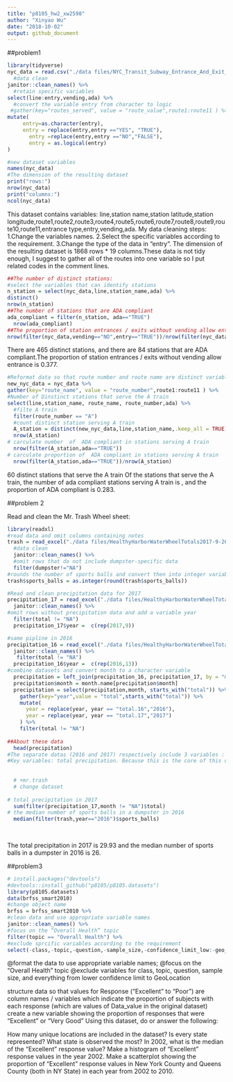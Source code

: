 ```yaml
---
title: "p8105_hw2_xw2598"
author: "Xinyao Wu"
date: "2018-10-02"
output: github_document
---
```

##problem1

```r
library(tidyverse)
nyc_data = read.csv("./data files/NYC_Transit_Subway_Entrance_And_Exit_Data.csv")%>% 
  #data clean
janitor::clean_names() %>% 
  #retain specific variables 
select(line:entry,vending,ada) %>% 
  #convert the variable entry from character to logic
 #gather(key="routes_served", value = "route_value",route1:route11 ) %>% 
mutate(
     entry=as.character(entry),
     entry = replace(entry,entry =="YES", "TRUE"),
       entry =replace(entry,entry =="NO","FALSE"),
       entry = as.logical(entry)
)
```

```r
#new dataset variables
names(nyc_data) 
#The dimension of the resulting dataset
print("rows:")
nrow(nyc_data)
print("columns:")
ncol(nyc_data)

```

This dataset contains variables:
line,station name,station latitude,station longitude,route1,route2,route3,route4,route5,route6,route7,route8,route9,route10,route11,entrance type,entry,vending,ada. My data cleaning steps: 1.Change the variables names. 2.Select the specific variables according to the requirement. 3.Change the type of the data in "entry". The dimension of the resulting dataset is 1868 rows * 19 columns.These data is not tidy enough, I suggest to gather all of the routes into one variable so I put related codes in the comment lines.

```r
##The number of distinct stations:
#select the variables that can identify stations
n_station = select(nyc_data,line,station_name,ada) %>% 
distinct()
nrow(n_station)
##The number of stations that are ADA compliant
ada_compliant = filter(n_station, ada=="TRUE") 
  nrow(ada_compliant)
##The proportion of station entrances / exits without vending allow entrance
nrow(filter(nyc_data,vending=="NO",entry=="TRUE"))/nrow(filter(nyc_data,vending=="NO"))

```
There are 465 distinct stations, and there are 84 stations that are ADA compliant.The proportion of station entrances / exits without vending allow entrance is 0.377.

```r
#Reformat data so that route number and route name are distinct variables
new_nyc_data = nyc_data %>% 
gather(key="route_name", value = "route_number",route1:route11 ) %>% 
#Number of Dinstinct stations that serve the A train
select(line,station_name, route_name, route_number,ada) %>% 
  #filte A train
  filter(route_number == "A") 
  #count distinct station serving A train
  A_station = distinct(new_nyc_data,line,station_name,.keep_all = TRUE) 
  nrow(A_station)
# carculate number  of  ADA compliant in stations serving A train
  nrow(filter(A_station,ada=="TRUE"))
# carculate proportion of  ADA compliant in stations serving A train
  nrow(filter(A_station,ada=="TRUE"))/nrow(A_station)
```
60 distinct stations that serve the A train
Of the stations that serve the A train, the number of ada compliant stations serving A train is , and the proportion of ADA compliant is 0.283.



##problem 2


Read and clean the Mr. Trash Wheel sheet:
```r
library(readxl)
#read data and omit columns containing notes
trash = read_excel("./data files/HealthyHarborWaterWheelTotals2017-9-26.xlsx",range = "A2:N258") %>% 
  #data clean 
  janitor::clean_names() %>% 
  #omit rows that do not include dumpster-specific data
  filter(dumpster!="NA")
#rounds the number of sports balls and convert then into integer variables
trash$sports_balls = as.integer(round(trash$sports_balls))

```


```r
#Read and clean precipitation data for 2017
precipitation_17 = read_excel("./data files/HealthyHarborWaterWheelTotals2017-9-26.xlsx",sheet = "2017 Precipitation",range = "A2:B15") %>% 
  janitor::clean_names() %>% 
#omit rows without precipitation data and add a variable year
  filter(total != "NA") 
  precipitation_17$year =  c(rep(2017,9))

#same pipline in 2016 
precipitation_16 = read_excel("./data files/HealthyHarborWaterWheelTotals2017-9-26.xlsx",sheet = "2016 Precipitation",range = "A2:B15") %>%
  janitor::clean_names() %>% 
   filter(total != "NA") 
  precipitation_16$year =  c(rep(2016,13))
#combine datasets and convert month to a character variable
  precipitation = left_join(precipitation_16, precipitation_17, by = "month",suffix = c(".16", ".17"))
  precipitation$month = month.name[precipitation$month]
  precipitation = select(precipitation,month, starts_with("total")) %>% 
    gather(key="year",value = "total",starts_with("total")) %>% 
    mutate(
      year = replace(year, year == "total.16","2016"),
      year = replace(year, year == "total.17","2017")
    ) %>% 
    filter(total != "NA")
    
##About these data
  head(precipitation)
#The separate datas (2016 and 2017) respectively include 3 variables : month ,total precipitation and year.Their combination dataset(named precipitation) includes 3 variables:month,total precipitation,year
#Key variables: total precipitation. Because this is the core of this dataset.other variables are made for organizing and grouping "precipitation".
  
  
  # +mr.trash
  # change dataset
  
# total precipitation in 2017
  sum(filter(precipitation_17,month != "NA")$total)
# the median number of sports balls in a dumpster in 2016
  median(filter(trash,year=="2016")$sports_balls)
  
  
```
 
The total precipitation in 2017 is 29.93 and the median number of sports balls in a dumpster in 2016 is 26.


##problem3
```r
# install.packages("devtools")
#devtools::install_github("p8105/p8105.datasets")
library(p8105.datasets)
data(brfss_smart2010)
#change object name
brfss = brfss_smart2010 %>% 
#clean data and use appropriate variable names
janitor::clean_names() %>% 
#focus on the “Overall Health” topic
filter(topic == "Overall Health") %>% 
#exclude sprcific variables according to the requirement
select(-class,-topic,-question,-sample_size,-confidence_limit_low:-geo_location)


```
@format the data to use appropriate variable names;
@focus on the “Overall Health” topic
@exclude variables for class, topic, question, sample size, and everything from lower confidence limit to GeoLocation

structure data so that values for Response (“Excellent” to “Poor”) are column names / variables which indicate the proportion of subjects with each response (which are values of Data_value in the original dataset)
create a new variable showing the proportion of responses that were “Excellent” or “Very Good”
Using this dataset, do or answer the following:

How many unique locations are included in the dataset? Is every state represented? What state is observed the most?
In 2002, what is the median of the “Excellent” response value?
Make a histogram of “Excellent” response values in the year 2002.
Make a scatterplot showing the proportion of “Excellent” response values in New York County and Queens County (both in NY State) in each year from 2002 to 2010.

